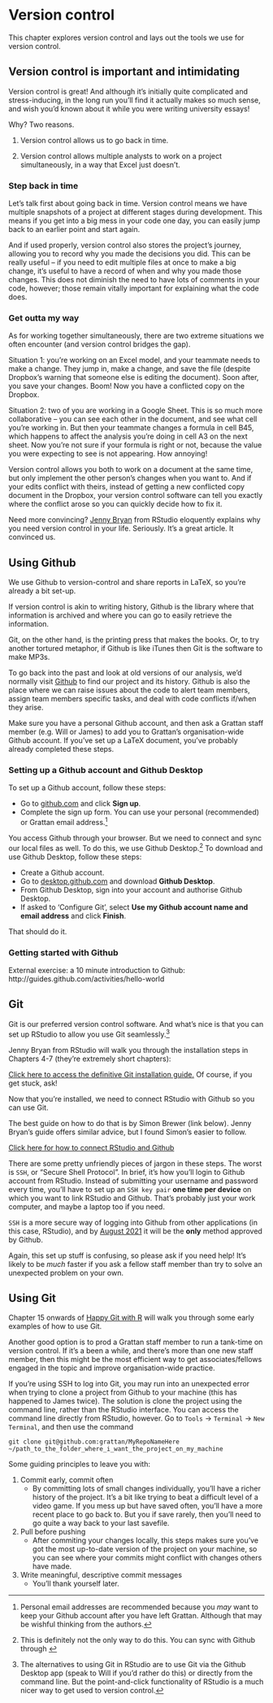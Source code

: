 # Version control {#version-control}

This chapter explores version control and lays out the tools we use for version control.

## Version control is important and intimidating

Version control is great! And although it's initially quite complicated and stress-inducing, in the long run you'll find it actually makes so much sense, and wish you'd known about it while you were writing university essays! 

Why? Two reasons.

1. Version control allows us to go back in time. 

2. Version control allows multiple analysts to work on a project simultaneously, in a way that Excel just doesn't.

### Step back in time

Let's talk first about going back in time. Version control means we have multiple snapshots of a project at different stages during development. This means if you get into a big mess in your code one day, you can easily jump back to an earlier point and start again. 

And if used properly, version control also stores the project's journey, allowing you to record why you made the decisions you did. This can be really useful -- if you need to edit multiple files at once to make a big change, it's useful to have a record of when and why you made those changes. This does not diminish the need to have lots of comments in your code, however; those remain vitally important for explaining what the code does.

### Get outta my way

As for working together simultaneously, there are two extreme situations we often encounter (and version control bridges the gap). 

Situation 1: you're working on an Excel model, and your teammate needs to make a change. They jump in, make a change, and save the file (despite Dropbox's warning that someone else is editing the document). Soon after, you save your changes. Boom! Now you have a conflicted copy on the Dropbox. 

Situation 2: two of you are working in a Google Sheet. This is so much more collaborative -- you can see each other in the document, and see what cell you're working in. But then your teammate changes a formula in cell B45, which happens to affect the analysis you're doing in cell A3 on the next sheet. Now you're not sure if your formula is right or not, because the value you were expecting to see is not appearing. How annoying! 

Version control allows you both to work on a document at the same time, but only implement the other person's changes when you want to. And if your edits conflict with theirs, instead of getting a new conflicted copy document in the Dropbox, your version control software can tell you exactly where the conflict arose so you can quickly decide how to fix it. 

Need more convincing? [Jenny Bryan](https://peerj.com/preprints/3159v2/) from RStudio eloquently explains why you need version control in your life. Seriously. It's a great article. It convinced us.


## Using Github

We use Github to version-control and share reports in LaTeX, so you're already a bit set-up. 

If version control is akin to writing history, Github is the library where that information is archived and where you can go to easily retrieve the information.

Git, on the other hand, is the printing press that makes the books. Or, to try another tortured metaphor, if Github is like iTunes then Git is the software to make MP3s. 

To go back into the past and look at old versions of our analysis, we'd normally visit [Github](http://github.com) to find our project and its history. Github is also the place where we can raise issues about the code to alert team members, assign team members specific tasks, and deal with code conflicts if/when they arise.

Make sure you have a personal Github account, and then ask a Grattan staff member (e.g. Will or James) to add you to Grattan's organisation-wide Github account. If you've set up a LaTeX document, you've probably already completed these steps.

### Setting up a Github account and Github Desktop

To set up a Github account, follow these steps:

- Go to [github.com](github.com) and click **Sign up**.
- Complete the sign up form. You can use your personal (recommended) or Grattan email address.^[Personal email addresses are recommended because you _may_ want to keep your Github account after you have left Grattan. Although that may be wishful thinking from the authors.]

You access Github through your browser. But we need to connect and sync our local files as well. To do this, we use Github Desktop.^[This is definitely not the only way to do this. You can sync with Github through ]
To download and use Github Desktop, follow these steps:

- Create a Github account.
- Go to [desktop.github.com](desktop.github.com) and download **Github Desktop**.
- From Github Desktop, sign into your account and authorise Github Desktop.
- If asked to 'Configure Git', select **Use my Github account name and email address** and click **Finish**. 

That should do it. 

### Getting started with Github

External exercise: a 10 minute introduction to Github: http://guides.github.com/activities/hello-world


## Git

Git is our preferred version control software. And what's nice is that you can set up RStudio to allow you use Git seamlessly.^[The alternatives to using Git in RStudio are to use Git via the Github Desktop app (speak to Will if you'd rather do this) or directly from the command line. But the point-and-click functionality of RStudio is a much nicer way to get used to version control.]

Jenny Bryan from RStudio will walk you through the installation steps in Chapters 4-7 (they're extremely short chapters):

[Click here to access the definitive Git installation guide.](https://happygitwithr.com/install-intro.html) 
Of course, if you get stuck, ask!

Now that you're installed, we need to connect RStudio with Github so you can use Git. 

The best guide on how to do that is by Simon Brewer (link below). Jenny Bryan's guide offers similar advice, but I found Simon's easier to follow. 

[Click here for how to connect RStudio and Github](http://rstudio-pubs-static.s3.amazonaws.com/485236_9e71a253a02748cba293213a8aec5fe8.html)

There are some pretty unfriendly pieces of jargon in these steps. The worst is `SSH`, or "Secure Shell Protocol". In brief, it's how you'll login to Github account from RStudio. Instead of submitting your username and password every time, you'll have to set up an `SSH key pair` **one time per device** on which you want to link RStudio and Github. That's probably just your work computer, and maybe a laptop too if you need. 

`SSH` is a more secure way of logging into Github from other applications (in this case, RStudio), and by [August 2021](https://github.blog/2020-12-15-token-authentication-requirements-for-git-operations/) it will be the **only** method approved by Github. 

Again, this set up stuff is confusing, so please ask if you need help! It's likely to be *much* faster if you ask a fellow staff member than try to solve an unexpected problem on your own.



## Using Git

Chapter 15 onwards of [Happy Git with R](https://happygitwithr.com/install-intro.html) will walk you through some early examples of how to use Git. 

Another good option is to prod a Grattan staff member to run a tank-time on version control. If it's a been a while, and there's more than one new staff member, then this might be the most efficient way to get associates/fellows engaged in the topic and improve organisation-wide practice.

If you're using SSH to log into Git, you may run into an unexpected error when trying to clone a project from Github to your machine (this has happened to James twice). The solution is clone the project using the command line, rather than the RStudio interface. You can access the command line directly from RStudio, however. Go to `Tools` -> `Terminal` -> `New Terminal`, and then use the command 
```{}
git clone git@github.com:grattan/MyRepoNameHere ~/path_to_the_folder_where_i_want_the_project_on_my_machine
```

Some guiding principles to leave you with: 

1. Commit early, commit often
    + By committing lots of small changes individually, you'll have a richer history of the project. It's a bit like trying to beat a difficult level of a video game. If you mess up but have saved often, you'll have a more recent place to go back to. But you if save rarely, then you'll need to go quite a way back to your last savefile. 

2. Pull before pushing
    + After commiting your changes locally, this steps makes sure you've got the most up-to-date version of the project on your machine, so you can see where your commits might conflict with changes others have made. 

3. Write meaningful, descriptive commit messages
    + You'll thank yourself later. 

